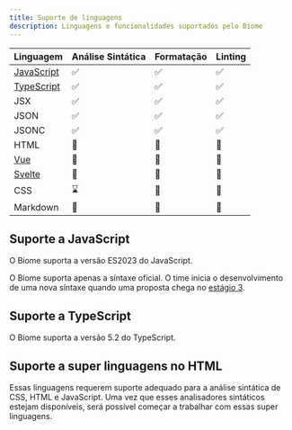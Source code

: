 ```yaml
---
title: Suporte de linguagens
description: Linguagens e funcionalidades suportados pelo Biome
---
```


| Linguagem                               | Análise Sintática                                      | Formatação                                             | Linting                                                |
| --------------------------------------- | ------------------------------------------------------ | ------------------------------------------------------ | ------------------------------------------------------ |
| [JavaScript](#suporte-a-javascript)     | <span aria-label="Disponível" role="img">✅</span>     | <span aria-label="Disponível" role="img">✅</span>     | <span aria-label="Disponível" role="img">✅</span>     |
| [TypeScript](#suporte-a-typescript)     | <span aria-label="Disponível" role="img">✅</span>     | <span aria-label="Disponível" role="img">✅</span>     | <span aria-label="Disponível" role="img">✅</span>     |
| JSX                                     | <span aria-label="Disponível" role="img">✅</span>     | <span aria-label="Disponível" role="img">✅</span>     | <span aria-label="Disponível" role="img">✅</span>     |
| JSON                                    | <span aria-label="Disponível" role="img">✅</span>     | <span aria-label="Disponível" role="img">✅</span>     | <span aria-label="Disponível" role="img">✅</span>     |
| JSONC                                   | <span aria-label="Disponível" role="img">✅</span>     | <span aria-label="Disponível" role="img">✅</span>     | <span aria-label="Disponível" role="img">✅</span>     |
| HTML                                    | <span aria-label="Não disponível" role="img">🚫</span> | <span aria-label="Não disponível" role="img">🚫</span> | <span aria-label="Não disponível" role="img">🚫</span> |
| [Vue](#html-super-languages-support)    | <span aria-label="Não disponível" role="img">🚫</span> | <span aria-label="Não disponível" role="img">🚫</span> | <span aria-label="Não disponível" role="img">🚫</span> |
| [Svelte](#html-super-languages-support) | <span aria-label="Não disponível" role="img">🚫</span> | <span aria-label="Não disponível" role="img">🚫</span> | <span aria-label="Não disponível" role="img">🚫</span> |
| CSS                                     | <span aria-label="Em progresso" role="img">⌛️</span>   | <span aria-label="Não disponível" role="img">🚫</span> | <span aria-label="Não disponível" role="img">🚫</span> |
| Markdown                                | <span aria-label="Não disponível" role="img">🚫</span> | <span aria-label="Não disponível" role="img">🚫</span> | <span aria-label="Não disponível" role="img">🚫</span> |

## Suporte a JavaScript

O Biome suporta a versão ES2023 do JavaScript.

O Biome suporta apenas a síntaxe oficial. O time inicia o desenvolvimento de uma nova síntaxe quando uma proposta chega no [estágio 3](https://github.com/tc39/proposals#stage-3).

## Suporte a TypeScript

O Biome suporta a versão 5.2 do TypeScript.

## Suporte a super linguagens no HTML

Essas linguagens requerem suporte adequado para a análise sintática de CSS, HTML e JavaScript. Uma vez que esses analisadores sintáticos estejam disponíveis, será possível começar a trabalhar com essas super linguagens.

